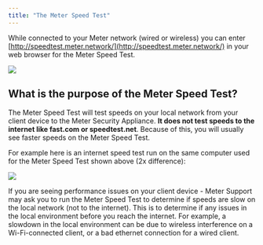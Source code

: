 ```yaml
---
title: "The Meter Speed Test"
---
```


While connected to your Meter network (wired or wireless) you can enter [http://speedtest.meter.network/](http://speedtest.meter.network/) in your web browser for the Meter Speed Test.

<Frame>
  <img src="https://support.meter.com/hc/article_attachments/30145024232973"/>
</Frame>

## What is the purpose of the Meter Speed Test?

The Meter Speed Test will test speeds on your local network from your client device to the Meter Security Appliance. <strong>It does not test speeds to the internet like fast.com or speedtest.net</strong>. Because of this, you will usually see faster speeds on the Meter Speed Test.

For example here is an internet speed test run on the same computer used for the Meter Speed Test shown above (2x difference):

<Frame>
  <img src="https://support.meter.com/hc/article_attachments/30145047148301"/>
</Frame>

If you are seeing performance issues on your client device - Meter Support may ask you to run the Meter Speed Test to determine if speeds are slow on the local network (not to the internet). This is to determine if any issues in the local environment before you reach the internet. For example, a slowdown in the local environment can be due to wireless interference on a Wi-Fi-connected client, or a bad ethernet connection for a wired client.